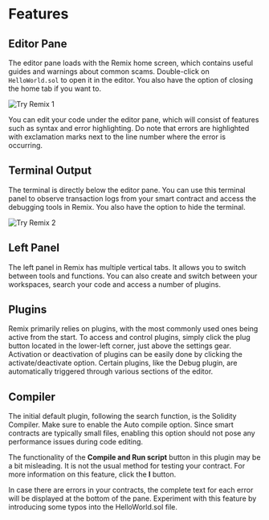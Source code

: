 # Features

## Editor Pane

The editor pane loads with the Remix home screen, which contains useful guides and warnings about common scams. Double-click on `HelloWorld.sol` to open it in the editor. You also have the option of closing the home tab if you want to.

![Try Remix 1](./img/editor-pane.png)

You can edit your code under the editor pane, which will consist of features such as syntax and error highlighting. Do note that errors are highlighted with exclamation marks next to the line number where the error is occurring.

##  Terminal Output

The terminal is directly below the editor pane. You can use this terminal panel to observe transaction logs from your smart contract and access the debugging tools in Remix. You also have the option to hide the terminal.

![Try Remix 2](./img/terminal-output.png)


## Left Panel

The left panel in Remix has multiple vertical tabs. It allows you to switch between tools and functions. You can also create and switch between your workspaces, search your code and access a number of plugins.

## Plugins

Remix primarily relies on plugins, with the most commonly used ones being active from the start. To access and control plugins, simply click the plug button located in the lower-left corner, just above the settings gear. Activation or deactivation of plugins can be easily done by clicking the activate/deactivate option. Certain plugins, like the Debug plugin, are automatically triggered through various sections of the editor.

## Compiler

The initial default plugin, following the search function, is the Solidity Compiler. Make sure to enable the Auto compile option. Since smart contracts are typically small files, enabling this option should not pose any performance issues during code editing.

The functionality of the **Compile and Run script** button in this plugin may be a bit misleading. It is not the usual method for testing your contract. For more information on this feature, click the **I** button.

In case there are errors in your contracts, the complete text for each error will be displayed at the bottom of the pane. Experiment with this feature by introducing some typos into the HelloWorld.sol file.
